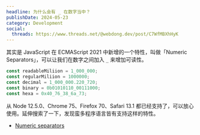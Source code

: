 ```yaml
---
headline: 为什么会有 _ 在数字当中？
publishDate: 2024-05-23
category: Development
social:
  threads: https://www.threads.net/@webdong.dev/post/C7WfMBXhHyK
---
```


其实是 JavaScript 在 ECMAScript 2021 中新增的一个特性，叫做「Numeric Separators」，可以让我们在数字之间加入 `_` 来增加可读性。

```js
const readableMiliion = 1_000_000;
const regularMiliion = 1000000;
const decimal = 1_000_000.220_720;
const binary = 0b01010110_00111000;
const hexa = 0x40_76_38_6a_73;
```

从 Node 12.5.0、Chrome 75、Firefox 70、Safari 13.1 都已经支持了，可以放心使用。延伸搜索了一下，发现蛮多程序语言皆有支持这样的特性。

- [Numeric separators](https://v8.dev/features/numeric-separators)
